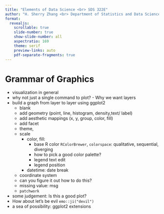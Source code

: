 ```yaml
---
title: "Elements of Data Science <br> SDS 322E"
author: "H. Sherry Zhang <br> Department of Statistics and Data Sciences <br> The University of Texas at Austin <br>  <br> week 01 lecture 01 Fall 2025"
format: 
  revealjs:
    scrollable: true
    slide-number: true
    show-slide-number: all
    aspectratio: 169
    theme: serif
    preview-links: auto
    pdf-separate-fragments: true
---
```


# Grammar of Graphics

  - visualization in general 
  - why not just a single command to plot? - Why we want layers
  - build a graph from layer to layer using ggplot2 
    - blank
    - add geometry (point, line, histogram, density,text/ label)
    - add aesthetic mappings (x, y, group, color, fill)
    - add facet
    - theme, 
    - scale
      - color, fill: 
        - base R color `RColorBrewer`, `colorspace`: qualitative, sequential, diverging
        - how to pick a good color palette?
        - legend text edit
        - legend position
      - datetime: date break
    - coordinate system 
    - can you figure it out how to do this?
    - missing value: msg 
    - `patchwork`
  - some judgement: Is this a good plot? 
  - How about let's be evil `emo::ji("devil")`
  - a sea of possibility: ggplot2 extensions
  


